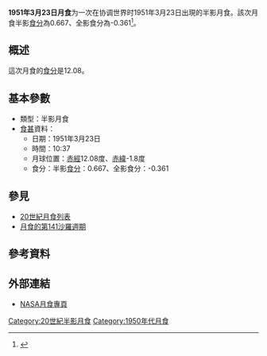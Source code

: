 {{Notability|time=2022-05-10T08:11:58+00:00}}
{{Infobox lunar eclipse
| date        = 1951年3月23日
| time        = 10:37
| nature     = 半影月食
| saros       = 141
| gamma           = -1.210
| magnitude      = 半影食分：0.667<br/>全影食分：-0.361
| par_duration   = 
| tot_duration    = 
| chart               = Lunar eclipse chart close-1951Mar23.png
}}
'''1951年3月23日月食'''为一次在协调世界时1951年3月23日出現的半影月食。該次月食半影[[食分|食分]]為0.667、全影食分為-0.361<ref name="nasa_catalog_list">{{cite web|url=http://eclipse.gsfc.nasa.gov/LEcat/LE1901-2000.html|title=Lunar Eclipses: 1901 to 2000|language=en|publisher=[[NASA|NASA]]|archiveurl=https://web.archive.org/web/20080331031357/http://eclipse.gsfc.nasa.gov/LEcat/LE1901-2000.html|archivedate=2008-03-31|deadurl=yes|accessdate=2016-09-10}}</ref>。

== 概述 ==
這次月食的[[食分|食分]]是12.08。

== 基本參數 ==
{{NoteUTC}}
* 類型：半影月食
*[[食甚|食甚]]資料：
** 日期：1951年3月23日
** 時間：10:37
** 月球位置：[[赤經|赤經]]12.08度、[[赤緯|赤緯]]-1.8度
** 食分：半影[[食分|食分]]：0.667、全影食分：-0.361


== 參見 ==
{{portal box|天文學}}
* [[20世紀月食列表|20世紀月食列表]]
* [[月食的第141沙羅週期|月食的第141沙羅週期]]

== 參考資料 ==
{{reflist}}

== 外部連結 ==
* [http://eclipse.gsfc.nasa.gov/lunar.html NASA月食專頁]{{Wayback|url=http://eclipse.gsfc.nasa.gov/lunar.html |date=20181231235927 }}{{en icon}}
{{Lunar-eclipse-stub}}
{{月食}}

[[Category:20世紀半影月食|Category:20世紀半影月食]]
[[Category:1950年代月食|Category:1950年代月食]]